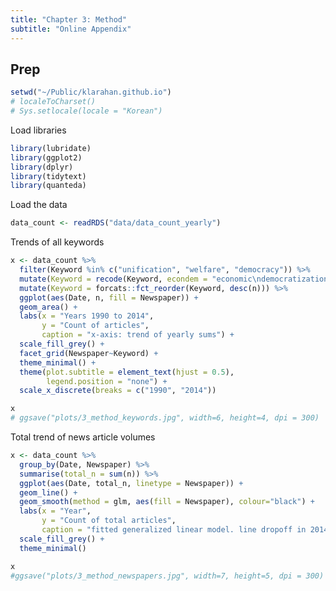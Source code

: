 ```yaml
---
title: "Chapter 3: Method"
subtitle: "Online Appendix"
---
```



## Prep
```r
setwd("~/Public/klarahan.github.io")
# localeToCharset()
# Sys.setlocale(locale = "Korean")
```

Load libraries
```r
library(lubridate)
library(ggplot2)
library(dplyr)
library(tidytext)
library(quanteda)
```

Load the data
```r
data_count <- readRDS("data/data_count_yearly")
```

Trends of all keywords
```r
x <- data_count %>%
  filter(Keyword %in% c("unification", "welfare", "democracy")) %>% 
  mutate(Keyword = recode(Keyword, econdem = "economic\ndemocratization")) %>% 
  mutate(Keyword = forcats::fct_reorder(Keyword, desc(n))) %>%
  ggplot(aes(Date, n, fill = Newspaper)) +
  geom_area() +
  labs(x = "Years 1990 to 2014",
       y = "Count of articles",
       caption = "x-axis: trend of yearly sums") +
  scale_fill_grey() +
  facet_grid(Newspaper~Keyword) +
  theme_minimal() +
  theme(plot.subtitle = element_text(hjust = 0.5),
        legend.position = "none") +
  scale_x_discrete(breaks = c("1990", "2014")) 

x
# ggsave("plots/3_method_keywords.jpg", width=6, height=4, dpi = 300)

```

Total trend of news article volumes
```r
x <- data_count %>%
  group_by(Date, Newspaper) %>% 
  summarise(total_n = sum(n)) %>%  
  ggplot(aes(Date, total_n, linetype = Newspaper)) +
  geom_line() +
  geom_smooth(method = glm, aes(fill = Newspaper), colour="black") +
  labs(x = "Year",
       y = "Count of total articles",
       caption = "fitted generalized linear model. line dropoff in 2014 is due to data collection.") +
  scale_fill_grey() +
  theme_minimal()

x
#ggsave("plots/3_method_newspapers.jpg", width=7, height=5, dpi = 300)
```

